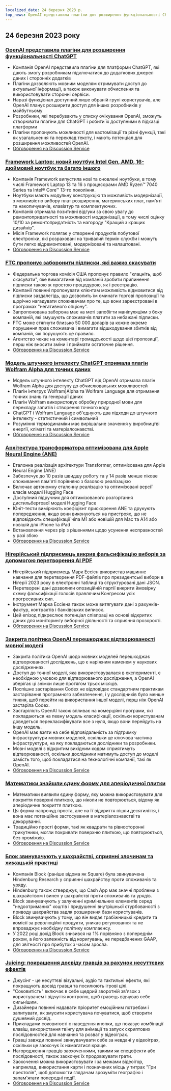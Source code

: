 ```yaml
---
localized_date: 24 березня 2023 р.
top_news: OpenAI представила плагіни для розширення функціональності ChatGPT
---
```




<CallToAction />

<Steps>

## 24 березня 2023 року

### [OpenAI представила плагіни для розширення функціональності ChatGPT](https://openai.com/blog/chatgpt-plugins)

- Компанія OpenAI представила плагіни для платформи ChatGPT, які дають змогу розробникам підключатися до додаткових джерел даних і сторонніх додатків
- Плагіни дозволяють мовним моделям отримувати доступ до актуальної інформації, а також виконувати обчислення та використовувати сторонні сервіси.
- Наразі функціонал доступний лише обраній групі користувачів, але OpenAI планує розширити доступ для інших розробників у майбутньому
- Розробники, які перебувають у списку очікування OpenAI, зможуть створювати плагіни для ChatGPT і робити їх доступними в підказці платформи
- Плагіни пропонують можливості для кастомізації та різні функції, такі як узагальнення та переклад тексту, і мають потенціал для розширення можливостей OpenAI.
- [Обговорення на Discussion Service](http://news.ycombinator.com/item?id=35277677)

### [Framework Laptop: новий ноутбук Intel Gen, AMD, 16-дюймовий ноутбук та багато іншого](https://frame.work/)

- Компанія Framework випустила нові та оновлені ноутбуки, в тому числі Framework Laptop 13 та 16 з процесорами AMD Ryzen™ 7040 Series та Intel® Core™ 13-го покоління.
- Ноутбуки мають модульну конструкцію та можливість модернізації, з можливістю вибору плат розширення, материнських плат, пам'яті та накопичувачів, клавіатур та комплектуючих.
- Компанія отримала позитивні відгуки за свою увагу до ремонтопридатності та можливості модернізації, в тому числі оцінку 10/10 за ремонтопридатність та нагороду "Кращий з кращих дизайнів".
- Місія Framework полягає у створенні продуктів побутової електроніки, які розраховані на тривалий термін служби і можуть бути легко відремонтовані, модернізовані та налаштовані.
- [Обговорення на Discussion Service](http://news.ycombinator.com/item?id=35277660)

### [FTC пропонує заборонити підписки, які важко скасувати](https://www.theverge.com/2023/3/23/23652373/ftc-click-to-cancel-subscription-service-dark-patterns-ban)

- Федеральна торгова комісія США пропонує правило "клацніть, щоб скасувати", яке вимагатиме від компаній зробити припинення підписки такою ж простою процедурою, як і реєстрацію.
- Компанії повинні пропонувати клієнтам можливість відмовитися від підписки заздалегідь, що дозволить їм оминати торгові пропозиції та щорічно нагадувати споживачам про те, що вони зареєстровані в програмах "негативного опціону".
- Запропонована заборона має на меті запобігти маніпуляціям з боку компаній, які змушують споживачів платити за небажані підписки.
- FTC може стягнути близько 50 000 доларів за кожне окреме порушення прав споживача і вимагати відшкодування збитків від компаній, які порушують це правило.
- Агентство чекає на коментарі громадськості щодо цієї пропозиції, перш ніж вносити зміни і приймати остаточне рішення.
- [Обговорення на Discussion Service](http://news.ycombinator.com/item?id=35274519)

### [Модель штучного інтелекту ChatGPT отримала плагін Wolfram Alpha для точних даних](https://writings.stephenwolfram.com/2023/03/chatgpt-gets-its-wolfram-superpowers/)

- Модель штучного інтелекту ChatGPT від OpenAI отримала плагін Wolfram Alpha для доступу до обчислювальних можливостей
- Плагін інтегрує Wolfram|Alpha та Wolfram Language для отримання точних знань та генерації даних
- Плагін Wolfram використовує обробку природної мови для перекладу запитів і створення точного коду
- ChatGPT і Wolfram Language об'єднують два підходи до штучного інтелекту - статистичний і символьний
- Розуміння термодинаміки має вирішальне значення у виробництві енергії, кліматі та матеріалознавстві.
- [Обговорення на Discussion Service](http://news.ycombinator.com/item?id=35277925)

### [Архітектура трансформатора оптимізована для Apple Neural Engine (ANE)](https://github.com/apple/ml-ane-transformers)

- Еталонна реалізація архітектури Transformer, оптимізована для Apple Neural Engine (ANE)
- Забезпечує до 10 разів швидшу роботу та у 14 разів менше пікове споживання пам'яті порівняно з базовою реалізацією
- Включає автономну еталонну реалізацію та оптимізовані версії класів моделі Hugging Face
- Доступний підручник для оптимізованого розгортання дистильбертової моделі Hugging Face
- Юніт-тести вимірюють коефіцієнт прискорення ANE та друкують попередження, якщо вони виконуються на пристроях, що не відповідають специфікації чіпа M1 або новішій для Mac та A14 або новішій для iPhone та iPad
- Встановлення через pip з рішеннями щодо усунення несправностей у разі збою
- [Обговорення на Discussion Service](http://news.ycombinator.com/item?id=35282325)

### [Нігерійський підприємець викрив фальсифікацію виборів за допомогою перетворення AI PDF](https://markessien.com/posts/drama_of_transcription/)

- Нігерійський підприємець Марк Ессієн використав машинне навчання для перетворення PDF-файлів про президентські вибори в Нігерії 2023 року в електронні таблиці та структуровані дані JSON.
- Перетворені дані дозволили опозиційній партії викрити ймовірну схему фальсифікації голосів правлячим Конгресом усіх прогресивних сил.
- Інструмент Марка Ессіена також може витягувати дані з рахунків-фактур, контрактів і банківських виписок.
- Цей епізод підкреслює потенціал співпраці на основі відкритих даних для моніторингу виборчої діяльності та сприяння прозорості.
- [Обговорення на Discussion Service](http://news.ycombinator.com/item?id=35272227)

### [Закрита політика OpenAI перешкоджає відтворюваності мовної моделі](https://aisnakeoil.substack.com/p/openais-policies-hinder-reproducible)

- Закрита політика OpenAI щодо мовних моделей перешкоджає відтворюваності досліджень, що є наріжним каменем у наукових дослідженнях.
- Доступ до точної моделі, яка використовувалася в експерименті, є необхідною умовою для відтворюваного дослідження, а OpenAI зберігає ці знімки лише протягом трьох місяців.
- Поспішне застарівання Codex не відповідає стандартним практикам застарівання програмного забезпечення, і у дослідників було менше тижня, щоб перейти на використання іншої моделі, перш ніж OpenAI застаріла Codex.
- Застарілість OpenAI також впливає на комерційні програми, які покладаються на певну модель класифікації, оскільки користувачам доведеться перекласифікувати все з нуля, якщо вони перейдуть на іншу модель.
- OpenAI має взяти на себе відповідальність за підтримку інфраструктури мовних моделей, оскільки це ключова частина інфраструктури, на яку покладаються дослідники та розробники.
- Мовні моделі з відкритим вихідним кодом сприятимуть відтворюваності, оскільки дослідники матимуть доступ до моделі замість того, щоб покладатися на технологічні компанії, такі як OpenAI.
- [Обговорення на Discussion Service](http://news.ycombinator.com/item?id=35269304)

### [Математики знайшли єдину форму для аперіодичної плитки](https://www.newscientist.com/article/2365363-mathematicians-discover-shape-that-can-tile-a-wall-and-never-repeat/)

- Математики виявили єдину форму, яку можна використовувати для покриття поверхні плиткою, що ніколи не повторюється, відому як аперіодичне покриття плиткою.
- Ця форма напрочуд проста, але на її відкриття пішли десятиліття, і вона має потенційне застосування в матеріалознавстві та декоруванні.
- Традиційно прості форми, такі як квадрати та рівносторонні трикутники, могли покривати поверхню плиткою, що повторюється, без проміжків.
- [Обговорення на Discussion Service](http://news.ycombinator.com/item?id=35273707)

### [Блок звинувачують у шахрайстві, сприянні злочинам та хижацькій практиці](https://hindenburgresearch.com/block/)

- Компанія Block (раніше відома як Square) була звинувачена Hindenburg Research у сприянні шахрайству проти споживачів та уряду.
- Hindenburg також стверджує, що Cash App має значні проблеми з шахрайством і винен у шахрайстві проти споживачів та урядів.
- Block звинувачують у залученні кримінальних елементів серед "недоотриманих" коштів і придушенні внутрішньої стурбованості з приводу шахрайства задля розширення бази користувачів.
- Block звинувачують у тому, що він видає грабіжницькі кредити та комісії за революційні продукти, уникає регулювання та не впроваджує необхідну політику комплаєнсу.
- У 2022 році дохід Block знизився на 1% порівняно з попереднім роком, а його залежність від коригувань, не передбачених GAAP, для звітності про прибуток з часом зросла.
- [Обговорення на Discussion Service](http://news.ycombinator.com/item?id=35273782)

### [Juicing: покращення досвіду гравців за рахунок несуттєвих ефектів](https://garden.bradwoods.io/notes/design/juice)

- Джусінг - це несуттєві візуальні, аудіо та тактильні ефекти, які покращують досвід гравця та посилюють ігрові цілі.
- "Соковитість" включає в себе щедрий зворотній зв'язок з користувачем і відчуття контролю, щоб гравець відчував себе сильнішим.
- Дизайнери повинні надавати пріоритет емоційним потребам і запитувати, як змусити користувача почуватися, щоб створити душевний досвід.
- Прикладами соковитості є наведення кнопки, що показує комбінації клавіш, використання твінгу для анімації та запуск скриптових послідовностей для навчання та розваг у відеоіграх.
- Гравці завжди повинні звинувачувати себе за невдачі у відеоіграх, оскільки це заохочує їх намагатися краще.
- Нагородження гравців заохоченнями, такими як спецефекти або послідовності, також заохочує їх продовжувати грати.
- Заохочення можна використовувати і за межами відеоігор, наприклад, використання карти і позначених місць у титрах "Гри престолів", щоб допомогти глядачам зрозуміти географію і запам'ятати попередні події.
- [Обговорення на Discussion Service](http://news.ycombinator.com/item?id=35273139)

</Steps>
